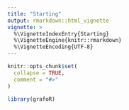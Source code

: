 ```yaml
---
title: "Starting"
output: rmarkdown::html_vignette
vignette: >
  %\VignetteIndexEntry{Starting}
  %\VignetteEngine{knitr::rmarkdown}
  %\VignetteEncoding{UTF-8}
---
```


```r
knitr::opts_chunk$set(
  collapse = TRUE,
  comment = "#>"
)
```

```r
library(grafoR)
```
